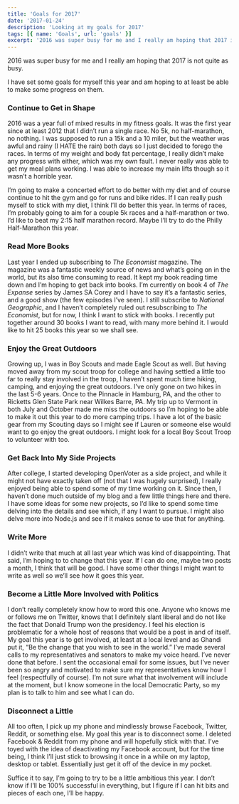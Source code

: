 ```yaml
---
title: 'Goals for 2017'
date: '2017-01-24'
description: 'Looking at my goals for 2017'
tags: [{ name: 'Goals', url: 'goals' }]
excerpt: '2016 was super busy for me and I really am hoping that 2017 is not quite as busy.'
---
```


2016 was super busy for me and I really am hoping that 2017 is not quite as busy.

I have set some goals for myself this year and am hoping to at least be able to make some progress on them.

### Continue to Get in Shape

2016 was a year full of mixed results in my fitness goals. It was the first year since at least 2012 that I didn’t run a single race. No 5k, no half-marathon, no nothing. I was supposed to run a 15k and a 10 miler, but the weather was awful and rainy (I HATE the rain) both days so I just decided to forego the races. In terms of my weight and body fat percentage, I really didn’t make any progress with either, which was my own fault. I never really was able to get my meal plans working. I was able to increase my main lifts though so it wasn’t a horrible year.

I’m going to make a concerted effort to do better with my diet and of course continue to hit the gym and go for runs and bike rides. If I can really push myself to stick with my diet, I think I’ll do better this year. In terms of races, I’m probably going to aim for a couple 5k races and a half-marathon or two. I’d like to beat my 2:15 half marathon record. Maybe I’ll try to do the Philly Half-Marathon this year.

### Read More Books

Last year I ended up subscribing to <em>The Economist</em> magazine. The magazine was a fantastic weekly source of news and what’s going on in the world, but its also time consuming to read. It kept my book reading time down and I’m hoping to get back into books. I’m currently on book 4 of <em>The Expanse</em> series by James SA Corey and I have to say it’s a fantastic series, and a good show (the few episodes I’ve seen). I still subscribe to <em>National Geographic</em>, and I haven’t completely ruled out resubscribing to <em>The Economist</em>, but for now, I think I want to stick with books. I recently put together around 30 books I want to read, with many more behind it. I would like to hit 25 books this year so we shall see.

### Enjoy the Great Outdoors

Growing up, I was in Boy Scouts and made Eagle Scout as well. But having moved away from my scout troop for college and having settled a little too far to really stay involved in the troop, I haven’t spent much time hiking, camping, and enjoying the great outdoors. I’ve only gone on two hikes in the last 5-6 years. Once to the Pinnacle in Hamburg, PA, and the other to Ricketts Glen State Park near Wilkes Barre, PA. My trip up to Vermont in both July and October made me miss the outdoors so I’m hoping to be able to make it out this year to do more camping trips. I have a lot of the basic gear from my Scouting days so I might see if Lauren or someone else would want to go enjoy the great outdoors. I might look for a local Boy Scout Troop to volunteer with too.

### Get Back Into My Side Projects

After college, I started developing OpenVoter as a side project, and while it might not have exactly taken off (not that I was hugely surprised), I really enjoyed being able to spend some of my time working on it. Since then, I haven’t done much outside of my blog and a few little things here and there. I have some ideas for some new projects, so I’d like to spend some time delving into the details and see which, if any I want to pursue. I might also delve more into Node.js and see if it makes sense to use that for anything.

### Write More

I didn’t write that much at all last year which was kind of disappointing. That said, I’m hoping to to change that this year. If I can do one, maybe two posts a month, I think that will be good. I have some other things I might want to write as well so we’ll see how it goes this year.

### Become a Little More Involved with Politics

I don’t really completely know how to word this one. Anyone who knows me or follows me on Twitter, knows that I definitely slant liberal and do not like the fact that Donald Trump won the presidency. I feel his election is problematic for a whole host of reasons that would be a post in and of itself. My goal this year is to get involved, at least at a local level and as Ghandi put it, “Be the change that you wish to see in the world.” I’ve made several calls to my representatives and senators to make my voice heard. I’ve never done that before. I sent the occasional email for some issues, but I’ve never been so angry and motivated to make sure my representatives know how I feel (respectfully of course). I’m not sure what that involvement will include at the moment, but I know someone in the local Democratic Party, so my plan is to talk to him and see what I can do.

### Disconnect a Little

All too often, I pick up my phone and mindlessly browse Facebook, Twitter, Reddit, or something else. My goal this year is to disconnect some. I deleted Facebook & Reddit from my phone and will hopefully stick with that. I’ve toyed with the idea of deactivating my Facebook account, but for the time being, I think I’ll just stick to browsing it once in a while on my laptop, desktop or tablet. Essentially just get it off of the device in my pocket.

Suffice it to say, I’m going to try to be a little ambitious this year. I don’t know if I’ll be 100% successful in everything, but I figure if I can hit bits and pieces of each one, I’ll be happy.
